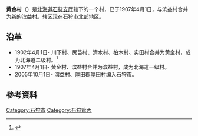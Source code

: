 {{日本町村 (廢除)
| 自治體名=黄金
| 町村=村
| 町村章=
| 日文原名=黄金村
| 平假名=こがねむら
| 羅馬字拼音=Kogane-mura
| 都道府縣=北海道
| 廢除時間=1907年4月1日|
| 廢除理由=[[編入合併|編入合併]] 
| 廢除時處置=滨益村、'''黄金村''' → [[滨益村|滨益村]]
| 現在自治體=石狩市
| 支廳=石狩支廳
| 郡=濱益郡
| 編號=
| 面積=
| 邊界未定=
| 人口=
| 統計時間=
| 自治體=[[厚田村|厚田村]]、[[當別町|当别村]]、[[新十津川町|新十津川村]]、[[滨益村|滨益村]]
| 樹=
| 花=
| 鳥=
| 其他象徵物=
| 其他象徵=
| 郵遞區號=
| 所在地=濱益郡黄金村
| 電話號碼=
| 外部連結=
| 經度=
| 緯度=
| 地圖=
| 註記=
}}

'''黄金村'''（{{jpn|j=黄金村|kyu=黃金村|hg=こがねむら|rm=Kogane mura|f=y}}）是[[北海道|北海道]][[石狩支厅|石狩支厅]]辖下的一个村，已于1907年4月1日，与滨益村合并为新的滨益村。辖区现在[[石狩市|石狩市]]北部地区。

==沿革==
*1902年4月1日-  川下村、尻苗村、清水村、柏木村、实田村合并为黄金村，成为北海道二级村。<ref>{{Cite web| url=http://homepage1.nifty.com/ishato/tiri/sityoson/01hokkai/01_hokkai11.htm#isikari| title=市町村的變遷 - 北海道［道央・道南］| publisher=ISSIE| accessdate=2008年4月21日| language=ja| deadurl=yes| archiveurl=https://web.archive.org/web/20090930122953/http://homepage1.nifty.com/ishato/tiri/sityoson/01hokkai/01_hokkai11.htm#isikari| archivedate=2009年9月30日}}</ref>
*1907年4月1日-  黄金村、滨益村合并为滨益村，成为北海道一级村。
*2005年10月1日-  滨益村、[[厚田郡|厚田郡]][[厚田村|厚田村]]编入石狩市。

==參考資料==
<div class="references-small">
<references />

{{石狩支厅}}

[[Category:石狩市|Category:石狩市]]
[[Category:石狩管內|Category:石狩管內]]